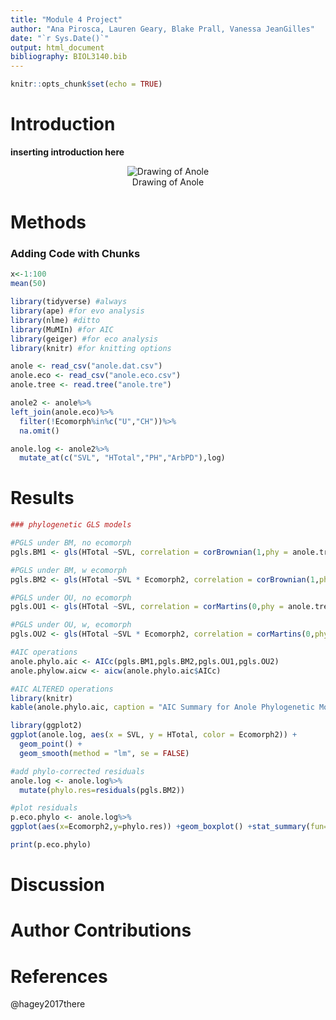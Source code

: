 ```yaml
---
title: "Module 4 Project"
author: "Ana Pirosca, Lauren Geary, Blake Prall, Vanessa JeanGilles"
date: "`r Sys.Date()`"
output: html_document
bibliography: BIOL3140.bib
---
```


```r
knitr::opts_chunk$set(echo = TRUE)
```

# Introduction
__inserting introduction here__

::: {style="text-align: center;"}
![Drawing of Anole](users/anapirosca/Desktop/Org. Bio/Project 3 Items/Rulers-of-the-R-alm/Anole_-_Dactyloidae)

:::

# Methods
### Adding Code with Chunks
```r
x<-1:100
mean(50)
```

```r
library(tidyverse) #always
library(ape) #for evo analysis
library(nlme) #ditto
library(MuMIn) #for AIC
library(geiger) #for eco analysis
library(knitr) #for knitting options
```

```r
anole <- read_csv("anole.dat.csv")
anole.eco <- read_csv("anole.eco.csv")
anole.tree <- read.tree("anole.tre")
```

```r
anole2 <- anole%>%
left_join(anole.eco)%>%
  filter(!Ecomorph%in%c("U","CH"))%>%
  na.omit()

anole.log <- anole2%>%
  mutate_at(c("SVL", "HTotal","PH","ArbPD"),log)
```

# Results

```r
### phylogenetic GLS models

#PGLS under BM, no ecomorph
pgls.BM1 <- gls(HTotal ~SVL, correlation = corBrownian(1,phy = anole.tree,form=~Species),data = anole.log, method = "ML")

#PGLS under BM, w ecomorph
pgls.BM2 <- gls(HTotal ~SVL * Ecomorph2, correlation = corBrownian(1,phy = anole.tree,form=~Species),data = anole.log, method = "ML")

#PGLS under OU, no ecomorph
pgls.OU1 <- gls(HTotal ~SVL, correlation = corMartins(0,phy = anole.tree,form=~Species),data = anole.log, method = "ML")

#PGLS under OU, w, ecomorph
pgls.OU2 <- gls(HTotal ~SVL * Ecomorph2, correlation = corMartins(0,phy = anole.tree,form=~Species),data = anole.log, method = "ML")
```

```r
#AIC operations
anole.phylo.aic <- AICc(pgls.BM1,pgls.BM2,pgls.OU1,pgls.OU2)
anole.phylow.aicw <- aicw(anole.phylo.aic$AICc)
```

```r
#AIC ALTERED operations
library(knitr)
kable(anole.phylo.aic, caption = "AIC Summary for Anole Phylogenetic Models")
```

```r
library(ggplot2)
ggplot(anole.log, aes(x = SVL, y = HTotal, color = Ecomorph2)) +
  geom_point() +
  geom_smooth(method = "lm", se = FALSE)
```

```r
#add phylo-corrected residuals
anole.log <- anole.log%>%
  mutate(phylo.res=residuals(pgls.BM2))
```

```r
#plot residuals
p.eco.phylo <- anole.log%>%
ggplot(aes(x=Ecomorph2,y=phylo.res)) +geom_boxplot() +stat_summary(fun=mean, geom="point", size=3)

print(p.eco.phylo)
```

# Discussion

# Author Contributions

# References

@hagey2017there
